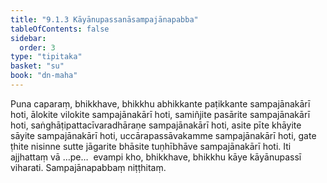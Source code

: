 ```yaml
---
title: "9.1.3 Kāyānupassanāsampajānapabba"
tableOfContents: false
sidebar:
  order: 3
type: "tipitaka"
basket: "su"
book: "dn-maha"
---
```



<DynamicBreadcrumb />

<Division number="376" book="dn-maha">

<Paragraph number="956" book="dn-maha">
Puna caparaṃ, bhikkhave, bhikkhu abhikkante paṭikkante sampajānakārī hoti, ālokite vilokite sampajānakārī hoti, samiñjite pasārite sampajānakārī hoti, saṅghāṭipattacīvaradhāraṇe sampajānakārī hoti, asite pīte khāyite sāyite sampajānakārī hoti, uccārapassāvakamme sampajānakārī hoti, gate ṭhite nisinne sutte jāgarite bhāsite tuṇhībhāve sampajānakārī hoti.
</Paragraph>

<Paragraph number="957" book="dn-maha">
Iti ajjhattaṃ vā …pe…  evampi kho, bhikkhave, bhikkhu kāye kāyānupassī viharati.

</Paragraph>
</Division>

<Paragraph number="958" type="center" book="dn-maha">
Sampajānapabbaṃ niṭṭhitaṃ.
</Paragraph>